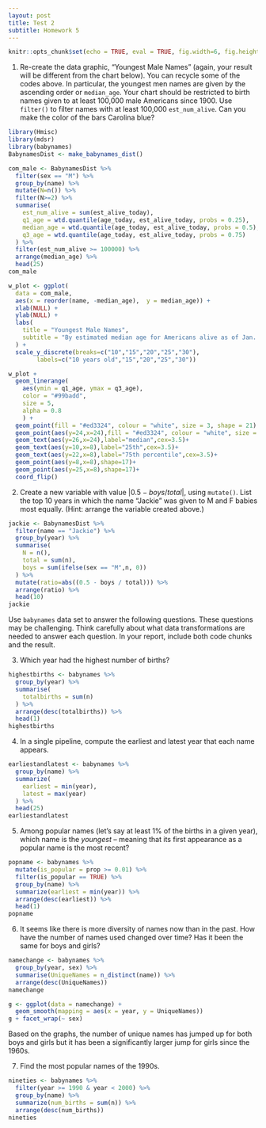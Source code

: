 ---
layout: post
title: Test 2
subtitle: Homework 5
---


```{r setup, include=FALSE}
knitr::opts_chunk$set(echo = TRUE, eval = TRUE, fig.width=6, fig.height=6, out.width = "70%", fig.align = "center") 
```

1. Re-create the data graphic, "Youngest Male Names" (again, your result will be different from the chart below). You can recycle some of the codes above. In particular, the youngest men names are given by the ascending order or 
`median_age`. Your chart should be restricted to birth names given to at least 100,000 male Americans since 1900. Use `filter()` to filter names with at least 100,000 `est_num_alive`. Can you make the color of the bars Carolina blue? 

```{r BabynamesDist, include = FALSE}
library(Hmisc)
library(mdsr)
library(babynames)
BabynamesDist <- make_babynames_dist()

```


```{r Data Manipulation}
com_male <- BabynamesDist %>%
  filter(sex == "M") %>%
  group_by(name) %>% 
  mutate(N=n()) %>% 
  filter(N>=2) %>% 
  summarise(
    est_num_alive = sum(est_alive_today),
    q1_age = wtd.quantile(age_today, est_alive_today, probs = 0.25),
    median_age = wtd.quantile(age_today, est_alive_today, probs = 0.5),
    q3_age = wtd.quantile(age_today, est_alive_today, probs = 0.75)
  ) %>%
  filter(est_num_alive >= 100000) %>%
  arrange(median_age) %>%
  head(25)
com_male
```

```{r}
w_plot <- ggplot(
  data = com_male, 
  aes(x = reorder(name, -median_age),  y = median_age)) + 
  xlab(NULL) +
  ylab(NULL) +
  labs(
    title = "Youngest Male Names",
    subtitle = "By estimated median age for Americans alive as of Jan. 1, 2010"
  ) +
  scale_y_discrete(breaks=c("10","15","20","25","30"),
        labels=c("10 years old","15","20","25","30"))

```


```{r}
w_plot + 
  geom_linerange(
    aes(ymin = q1_age, ymax = q3_age),
    color = "#99badd", 
    size = 5, 
    alpha = 0.8
    ) + 
  geom_point(fill = "#ed3324", colour = "white", size = 3, shape = 21) +
  geom_point(aes(y=24,x=24),fill = "#ed3324", colour = "white", size = 3, shape = 21) +
  geom_text(aes(y=26,x=24),label="median",cex=3.5)+
  geom_text(aes(y=10,x=8),label="25th",cex=3.5)+
  geom_text(aes(y=22,x=8),label="75th percentile",cex=3.5)+
  geom_point(aes(y=8,x=8),shape=17)+
  geom_point(aes(y=25,x=8),shape=17)+
  coord_flip()
```

2. Create a new variable with value  $| 0.5 -  boys / total |$, using `mutate()`.  List the top 10 years in which the name "Jackie" was given to M and F babies most equally. (Hint: arrange the variable created above.)
```{r Question 2}
jackie <- BabynamesDist %>%
  filter(name == "Jackie") %>%
  group_by(year) %>%
  summarise(
    N = n(), 
    total = sum(n), 
    boys = sum(ifelse(sex == "M",n, 0))
  ) %>%
  mutate(ratio=abs((0.5 - boys / total))) %>%
  arrange(ratio) %>%
  head(10)
jackie 
```


Use `babynames` data set to answer the following questions. These questions may be challenging. Think carefully about what data transformations are needed to answer each question. In your report, include both code chunks and the result. 

3. Which year had the highest number of births?

```{r}
highestbirths <- babynames %>%
  group_by(year) %>%
  summarise(
    totalbirths = sum(n)
  ) %>%
  arrange(desc(totalbirths)) %>%
  head(1)
highestbirths
```


4. In a single pipeline, compute the earliest and latest year that each name appears. 

```{r}
earliestandlatest <- babynames %>%
  group_by(name) %>%
  summarize(
    earliest = min(year),
    latest = max(year)
  ) %>%
  head(25)
earliestandlatest
```

 
5. Among popular names (let's say at least 1% of the births in a given year), which name is the *youngest* -- meaning that its first appearance as a popular name is the most recent? 

```{r}
popname <- babynames %>%
  mutate(is_popular = prop >= 0.01) %>%
  filter(is_popular == TRUE) %>%
  group_by(name) %>%
  summarize(earliest = min(year)) %>%
  arrange(desc(earliest)) %>%
  head(1)
popname
```


6. It seems like there is more diversity of names now than in the past. How have the number of names used changed over time? Has it been the same for boys and girls? 

```{r}
namechange <- babynames %>%
  group_by(year, sex) %>%
  summarise(UniqueNames = n_distinct(name)) %>%
  arrange(desc(UniqueNames))
namechange
```
```{r}
g <- ggplot(data = namechange) +
  geom_smooth(mapping = aes(x = year, y = UniqueNames))
g + facet_wrap(~ sex)
```

Based on the graphs, the number of unique names has jumped up for both boys and girls but it has been a significantly larger jump for girls since the 1960s.

7. Find the most popular names of the 1990s. 

```{r}
nineties <- babynames %>%
  filter(year >= 1990 & year < 2000) %>%
  group_by(name) %>%
  summarize(num_births = sum(n)) %>%
  arrange(desc(num_births))
nineties
```

















